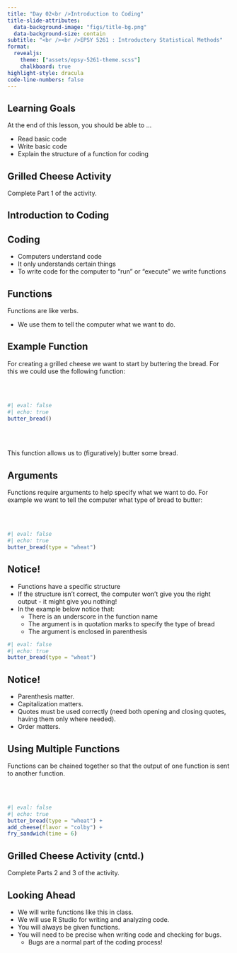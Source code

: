 ```yaml
---
title: "Day 02<br />Introduction to Coding"
title-slide-attributes:
  data-background-image: "figs/title-bg.png"
  data-background-size: contain
subtitle: "<br /><br />EPSY 5261 : Introductory Statistical Methods"
format:
  revealjs: 
    theme: ["assets/epsy-5261-theme.scss"]
    chalkboard: true
highlight-style: dracula
code-line-numbers: false
---
```


## Learning Goals

At the end of this lesson, you should be able to ...

- Read basic code
- Write basic code
- Explain the structure of a function for coding


## Grilled Cheese Activity

Complete Part 1 of the activity.


## Introduction to Coding {.center background-image="figs/section-bg.png" background-size=contain}

## Coding

- Computers understand code
- It only understands certain things
- To write code for the computer to “run” or “execute” we write functions


## Functions

Functions are like verbs.

- We use them to tell the computer what we want to do.


## Example Function

For creating a grilled cheese we want to start by buttering the bread. For this we could use the following function:

<br /><br />

```r
#| eval: false
#| echo: true
butter_bread()
```

<br /><br />

This function allows us to (figuratively) butter some bread.


## Arguments

Functions require arguments to help specify what we want to do. For example we want to tell the computer what type of bread to butter:

<br /><br />

```r
#| eval: false
#| echo: true
butter_bread(type = "wheat")
```


## Notice!

- Functions have a specific structure
- If the structure isn’t correct, the computer won’t give you the right output - it might give you nothing!
- In the example below notice that:
  + There is an underscore in the function name
  + The argument is in quotation marks to specify the type of bread
  + The argument is enclosed in parenthesis
  

```r
#| eval: false
#| echo: true
butter_bread(type = "wheat")
```


## Notice!

- Parenthesis matter.
- Capitalization matters.
- Quotes must be used correctly (need both opening and closing quotes, having them only where needed).
- Order matters.


## Using Multiple Functions

Functions can be chained together so that the output of one function is sent to another function.

<br /><br />

```r
#| eval: false
#| echo: true
butter_bread(type = "wheat") +
add_cheese(flavor = "colby") +
fry_sandwich(time = 6)
```


## Grilled Cheese Activity (cntd.)

Complete Parts 2 and 3 of the activity.


## Looking Ahead

- We will write functions like this in class.
- We will use R Studio for writing and analyzing code.
- You will always be given functions.
- You will need to be precise when writing code and checking for bugs.
  + Bugs are a normal part of the coding process!

